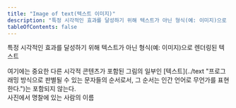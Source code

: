 ```yaml
---
title: "Image of text(텍스트 이미지)"
description: "특정 시각적인 효과를 달성하기 위해 텍스트가 아닌 형식(예: 이미지)으로 렌더링된 텍스트"
tableOfContents: false
---
```



특정 시각적인 효과를 달성하기 위해 텍스트가 아닌 형식(예: 이미지)으로 렌더링된 텍스트


<Aside title="참고">
여기에는 중요한 다른 시각적 콘텐츠가 포함된 그림의 일부인 [텍스트](../text "프로그래밍 방식으로 판별될 수 있는 문자들의 순서로서, 그 순서는 인간 언어로 무언가를 표현한다.")는 포함되지 않는다.
</Aside>

<Card title="예제" icon="open-book">
사진에서 명찰에 있는 사람의 이름
</Card>
